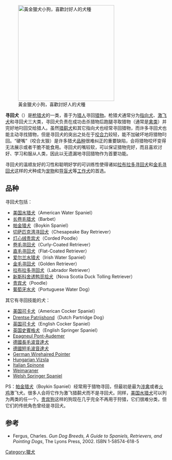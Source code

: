 {{Multiple issues|
{{Copy edit|time=2020-09-07T01:02:57+00:00}}
{{No footnotes|time=2020-09-07T01:02:57+00:00}}
{{Refimprove|time=2020-09-07T01:02:57+00:00}}
}}
[[File:GoldenRetriever_Tom.jpg|right|thumb|300px|
黃金獵犬小狗，喜歡討好人的犬種
]]

'''寻回犬'''（{{lang-en|retriever}}）是[[枪猎犬|枪猎犬]]的一类，善于为[[猎人|猎人]]寻回[[猎物|猎物]]。枪猎犬通常分为[[指向犬|指向犬]]、[[激飞犬|激飞犬]]和寻回犬三大类，寻回犬负责在成功击杀猎物后跑腿寻取猎物（通常是[[禽类|禽类]]）并完好地叼回交给猎人。虽然[[猎鹬犬|猎鹬犬]]和其它指向犬也经常寻回猎物，而许多寻回犬也能主动寻找猎物，但是寻回犬的突出之处在于[[咬合力|咬合力]]较轻，能不加破坏地将猎物叼回。“硬嘴”（咬合太狠）是许多猎犬[[狗品种|品种]]很难纠正的重要缺陷，会将猎物咬坏变得无法展示或者干脆不能食用。寻回犬的嘴较软，可以保证猎物完好，而且喜欢讨好、学习和服从人类，因此以无遗漏地寻回猎物作为首要功能。

寻回犬的温顺友好的习性和聪明好学的可训练性使得诸如[[拉布拉多寻回犬|拉布拉多寻回犬]]和[[金毛寻回犬|金毛寻回犬]]这样的犬种成为[[宠物|宠物]]和[[导盲犬|导盲犬]]等[[工作犬|工作犬]]的首选。

== 品种 ==
寻回犬包括：
* [[美国水猎犬|美国水猎犬]]（American Water Spaniel）
* [[长卷毛猎犬|长卷毛猎犬]]（Barbet）
* [[帕金猎犬|帕金猎犬]]（Boykin Spaniel）
* [[切萨匹克湾寻回犬|切萨匹克湾寻回犬]]（Chesapeake Bay Retriever）
* [[灯心绒贵宾犬|灯心绒贵宾犬]]（Corded Poodle）
* [[卷毛寻回犬|卷毛寻回犬]]（Curly-Coated Retriever）
* [[直毛寻回犬|直毛寻回犬]]（Flat-Coated Retriever）
* [[爱尔兰水猎犬|爱尔兰水猎犬]]（Irish Water Spaniel）
* [[金毛寻回犬|金毛寻回犬]]（Golden Retriever）
* [[拉布拉多寻回犬|拉布拉多寻回犬]]（Labrador Retriever）
* [[新斯科舍诱鸭觅拾犬|新斯科舍诱鸭觅拾犬]]（Nova Scotia Duck Tolling Retriever）
* [[贵宾犬|贵宾犬]]（Poodle）
* [[葡萄牙水犬|葡萄牙水犬]]（Portuguese Water Dog）

其它有寻回技能的犬：
* [[美国可卡犬|美国可卡犬]]（American Cocker Spaniel）
* [[Drentse_Patrijshond|Drentse Patrijshond]]（Dutch Partridge Dog）
* [[英国可卡犬|英国可卡犬]]（English Cocker Spaniel）
* [[英国史賓格犬|英国史賓格犬]]（English Springer Spaniel）
* [[Epagneul_Pont-Audemer|Epagneul Pont-Audemer]]
* [[德國長毛波音達犬|德國長毛波音達犬]]
* [[德國短毛波音達犬|德國短毛波音達犬]]
* [[German_Wirehaired_Pointer|German Wirehaired Pointer]]
* [[Hungarian_Vizsla|Hungarian Vizsla]]
* [[Italian_Spinone|Italian Spinone]]
* [[Weimaraner|Weimaraner]]
* [[Welsh_Springer_Spaniel|Welsh Springer Spaniel]]

PS：[[帕金猎犬|帕金猎犬]]（Boykin Spaniel）经常用于猎物寻回，但最初是最为[[涉禽|涉禽]]或者[[火鸡|火鸡]]激飞犬。很多人会将它作为激飞猎鹬犬而不是寻回犬。同样，[[美国水猎犬|美国水猎犬]]可以列为两类的任一个。[[贵宾狗|贵宾狗]]这样的狗现在几乎完全不再用于狩猎，它们很难分类，但它们的传统角色曾经是寻回犬。

== 参考 ==
*Fergus, Charles. ''Gun Dog Breeds, A Guide to Spaniels, Retrievers, and Pointing Dogs'', The Lyons Press, 2002. ISBN 1-58574-618-5
{{Domestic_dog}}

[[Category:獵犬|Category:獵犬]]
